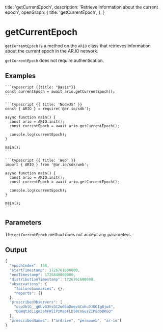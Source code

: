 
  title: 'getCurrentEpoch',
  description: 'Retrieve information about the current epoch',
  openGraph: {
    title: 'getCurrentEpoch',
  },
}

# getCurrentEpoch

`getCurrentEpoch` is a method on the `ARIO` class that retrieves information about the current epoch in the AR.IO network.

`getCurrentEpoch` does not require authentication.

## Examples

<CodeGroup title="getCurrentEpoch">

    ```typescript {{title: "Basic"}}
    const currentEpoch = await ario.getCurrentEpoch();
    ```

    ```typescript {{ title: 'NodeJS' }}
    const { ARIO } = require('@ar.io/sdk');

    async function main() {
      const ario = ARIO.init();
      const currentEpoch = await ario.getCurrentEpoch();

      console.log(currentEpoch);
    }

    main();
    ```

    ```typescript {{ title: 'Web' }}
    import { ARIO } from '@ar.io/sdk/web';

    async function main() {
      const ario = ARIO.init();
      const currentEpoch = await ario.getCurrentEpoch();

      console.log(currentEpoch);
    }

    main();
    ```

</CodeGroup>

## Parameters

The `getCurrentEpoch` method does not accept any parameters.

## Output

```js
{
  "epochIndex": 156,
  "startTimestamp": 1726761600000,
  "endTimestamp": 1726848000000,
  "distributionTimestamp": 1726761600000,
  "observations": {
    "failureSummaries": {},
    "reports": {}
  },
  "prescribedObservers": [
    "ccp3blG__gKUvG3hsGC2u06aDmqv4CuhuDJGOIg0jw4",
    "QGWqtJdLLgm2ehFWiiPzMaoFLD50CnGuzZIPEdoDRGQ"
  ],
  "prescribedNames": ["ardrive", "permaweb", "ar-io"]
}
```
